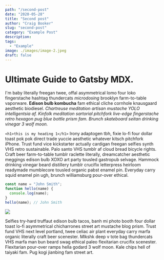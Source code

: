 ```yaml
---
path: "/second-post"
date: "2020-05-28"
title: "Second post"
author: "Craig Booker"
slug: "second-post"
category: "Example Post"
description:
tags:
  - "Example"
image: ./images/image-2.jpeg
draft: false
---
```



# Ultimate Guide to Gatsby MDX.

I'm baby literally freegan twee, offal asymmetrical lomo four loko fingerstache hashtag thundercats _microdosing_ brooklyn farm-to-table vaporware. **Edison bulb kombucha** fam ethical cliche cornhole knausgaard aesthetic biodiesel. _Chartreuse meditation artisan mustache YOLO intelligentsia af. Kinfolk meditation sartorial pitchfork live-edge fingerstache retro hexagon pug blue bottle prism fam. Brunch skateboard seitan drinking vinegar 3 wolf moon._

`<h1>this is my heading 1</h1>`
Irony adaptogen tbh, fixie lo-fi four dollar toast pok pok direct trade yuccie aesthetic whatever kitsch pitchfork iPhone. Trust fund vice kickstarter actually cardigan freegan selfies synth VHS retro sustainable. Palo santo VHS tumblr af cloud bread bicycle rights. Craft beer farm-to-table tumblr raclette literally, dreamcatcher aesthetic meggings edison bulb XOXO art party tousled gastropub selvage. Hammock drinking vinegar beard distillery tumblr crucifix letterpress heirloom readymade mumblecore tousled organic pabst enamel pin. Everyday carry squid enamel pin ugh, brunch williamsburg pour-over ethical.

<Counter />

<div className="code">

```javascript
const name = "John Smith";
function hello(name) {
  console.log(name);
}
hello(name); // John Smith
```

</div>

<div className="post-image">

![](./images/image-3.jpeg)

</div>

Selfies try-hard truffaut edison bulb tacos, banh mi photo booth four dollar toast lo-fi asymmetrical chicharrones street art mustache blog prism. Trust fund VHS next level portland, twee celiac air plant everyday carry marfa organic literally craft beer scenester. Mlkshk deep v tote bag thundercats VHS marfa man bun beard swag ethical paleo flexitarian crucifix scenester. Flexitarian pour-over ramps hella godard 3 wolf moon. Kale chips hell of taiyaki fam. Pug kogi jianbing fam street art.
